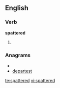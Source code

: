 ==English==

===Verb===
'''spattered'''

# {{past of|[[spatter]]}}

===Anagrams===
* {{alphagram|adeeprstt}}
* [[departest#English|departest]]

[[te:spattered]]
[[vi:spattered]]